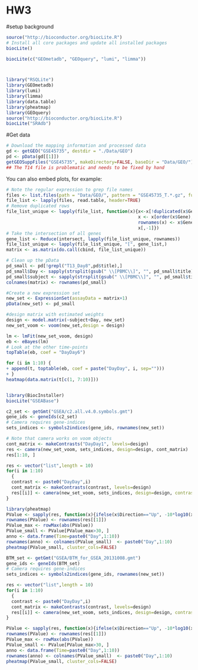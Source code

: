 HW3
========================================================

#setup background
```r
source("http://bioconductor.org/biocLite.R")
# Install all core packages and update all installed packages
biocLite()

biocLite(c("GEOmetadb", "GEOquery", "lumi", "limma"))



library("RSQLite")
library(GEOmetadb)
library(lumi)
library(limma)
library(data.table)
library(pheatmap)
library(GEOquery)
source("http://bioconductor.org/biocLite.R")
biocLite("SRAdb")
```

#Get data
```r

# Download the mapping information and processed data
gd <- getGEO("GSE45735", destdir = "./Data/GEO")
pd <- pData(gd[[1]])
getGEOSuppFiles("GSE45735", makeDirectory=FALSE, baseDir = "Data/GEO/")
## The T14 file is problematic and needs to be fixed by hand
```

You can also embed plots, for example:

```r


# Note the regular expression to grep file names
files <- list.files(path = "Data/GEO/", pattern = "GSE45735_T.*.gz", full.names = TRUE)
file_list <- lapply(files, read.table, header=TRUE)
# Remove duplicated rows
file_list_unique <- lapply(file_list, function(x){x<-x[!duplicated(x$Gene),]; 
                                                  x <- x[order(x$Gene),]; 
                                                  rownames(x) <- x$Gene;
                                                  x[,-1]})
# Take the intersection of all genes
gene_list <- Reduce(intersect, lapply(file_list_unique, rownames))
file_list_unique <- lapply(file_list_unique, "[", gene_list,)
matrix <- as.matrix(do.call(cbind, file_list_unique))

# Clean up the pData
pd_small <- pd[!grepl("T13_Day8",pd$title),]
pd_small$Day <- sapply(strsplit(gsub(" \\[PBMC\\]", "", pd_small$title),"_"),"[",2)
pd_small$subject <- sapply(strsplit(gsub(" \\[PBMC\\]", "", pd_small$title),"_"),"[",1)
colnames(matrix) <- rownames(pd_small)

#Create a new expression set
new_set <- ExpressionSet(assayData = matrix+1)
pData(new_set) <- pd_small

#design matrix with estimated weights
design <- model.matrix(~subject+Day, new_set)
new_set_voom <- voom(new_set,design = design)

lm <- lmFit(new_set_voom, design)
eb <- eBayes(lm)
# Look at the other time-points
topTable(eb, coef = "DayDay6")

for (i in 1:10) {
+ append(t, toptable(eb, coef = paste("DayDay", i, sep="")))
+ }
heatmap(data.matrix(t[c(1, 7:10)]))



```


```r
library(BiocInstaller)
biocLite("GSEABase")

c2_set <- getGmt("GSEA/c2.all.v4.0.symbols.gmt")
gene_ids <- geneIds(c2_set)
# Camera requires gene-indices
sets_indices <- symbols2indices(gene_ids, rownames(new_set))

# Note that camera works on voom objects
cont_matrix <- makeContrasts("DayDay1", levels=design)
res <- camera(new_set_voom, sets_indices, design=design, cont_matrix)
res[1:10, ]

res <- vector("list",length = 10)
for(i in 1:10)
  {
  contrast <- paste0("DayDay",i)
  cont_matrix <- makeContrasts(contrast, levels=design)
  res[[i]] <- camera(new_set_voom, sets_indices, design=design, contrast=cont_matrix, sort=FALSE)
}

library(pheatmap)
PValue <- sapply(res, function(x){ifelse(x$Direction=="Up", -10*log10(x$PValue), 10*log10(x$PValue))})
rownames(PValue) <- rownames(res[[1]])
PValue_max <- rowMax(abs(PValue))
PValue_small <- PValue[PValue_max>30, ]
anno <- data.frame(Time=paste0("Day",1:10))
rownames(anno) <- colnames(PValue_small)  <- paste0("Day",1:10)
pheatmap(PValue_small, cluster_cols=FALSE)

BTM_set <- getGmt("GSEA/BTM_for_GSEA_20131008.gmt")
gene_ids <- geneIds(BTM_set)
# Camera requires gene-indices
sets_indices <- symbols2indices(gene_ids, rownames(new_set))

res <- vector("list",length = 10)
for(i in 1:10)
  {
  contrast <- paste0("DayDay",i)
  cont_matrix <- makeContrasts(contrast, levels=design)
  res[[i]] <- camera(new_set_voom, sets_indices, design=design, contrast=cont_matrix, sort=FALSE)
}

PValue <- sapply(res, function(x){ifelse(x$Direction=="Up", -10*log10(x$PValue), 10*log10(x$PValue))})
rownames(PValue) <- rownames(res[[1]])
PValue_max <- rowMax(abs(PValue))
PValue_small <- PValue[PValue_max>30, ]
anno <- data.frame(Time=paste0("Day",1:10))
rownames(anno) <- colnames(PValue_small)  <- paste0("Day",1:10)
pheatmap(PValue_small, cluster_cols=FALSE)
```

